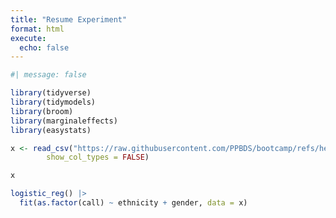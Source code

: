 ```yaml
---
title: "Resume Experiment"
format: html
execute: 
  echo: false
---
```



```r
#| message: false

library(tidyverse)
library(tidymodels)
library(broom)
library(marginaleffects)
library(easystats)

x <- read_csv("https://raw.githubusercontent.com/PPBDS/bootcamp/refs/heads/master/_internal/data/resume.csv",
        show_col_types = FALSE)

x
```

```r
logistic_reg() |>
  fit(as.factor(call) ~ ethnicity + gender, data = x)
```





<!-- name indicates applicant's first name.

gender indicates gender.

ethnicity indicates ethnicity (i.e., Caucasian-sounding vs. African-American sounding first name).

quality indicatesquality of resume.

call indicates whether the applicant was called back?

city indicates city: Boston or Chicago.

jobs indicates number of jobs listed on resume.

experience indicates number of years of work experience on the resume.

honors: Did the resume mention some honors?

holes: Does the resume have some employment holes?

special: Does the resume mention some special skills? -->